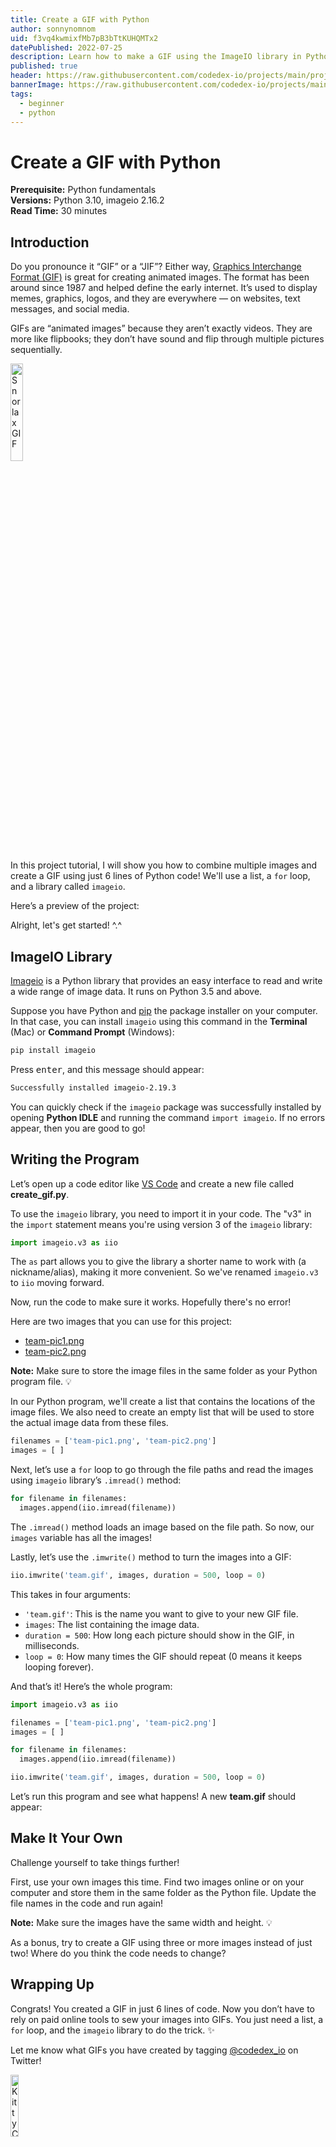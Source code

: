 ```yaml
---
title: Create a GIF with Python
author: sonnynomnom
uid: f3vq4kwmixfMb7pB3bTtKUHQMTx2
datePublished: 2022-07-25
description: Learn how to make a GIF using the ImageIO library in Python.
published: true
header: https://raw.githubusercontent.com/codedex-io/projects/main/projects/create-a-gif-with-python/header.gif
bannerImage: https://raw.githubusercontent.com/codedex-io/projects/main/projects/create-a-gif-with-python/header.gif
tags:
  - beginner
  - python
---
```


<BannerImage link="https://raw.githubusercontent.com/codedex-io/projects/main/projects/create-a-gif-with-python/header.gif" description="Header GIF" uid={true} cl="for-sidebar"/>

# Create a GIF with Python

<AuthorAvatar author_name="Sonny Li" author_avatar="/images/sonny_avatar.png" username="sonny" uid={true} />

<BannerImage link="https://raw.githubusercontent.com/codedex-io/projects/main/projects/create-a-gif-with-python/header.gif" description="Header GIF" uid={true}/>

**Prerequisite:** Python fundamentals  
**Versions:** Python 3.10, imageio 2.16.2  
**Read Time:** 30 minutes

## Introduction

Do you pronounce it “GIF” or a “JIF”? Either way, [Graphics Interchange Format (GIF)](https://en.wikipedia.org/wiki/GIF) is great for creating animated images. The format has been around since 1987 and helped define the early internet. It’s used to display memes, graphics, logos, and they are everywhere — on websites, text messages, and social media.

GIFs are “animated images” because they aren’t exactly videos. They are more like flipbooks; they don’t have sound and flip through multiple pictures sequentially.

<img src="https://imgur.com/fSySBZW.gif" alt="Snorlax GIF" width="20%"></img>

In this project tutorial, I will show you how to combine multiple images and create a GIF using just 6 lines of Python code! We'll use a list, a `for` loop, and a library called `imageio`.

Here’s a preview of the project:

<RoundedImage link="https://raw.githubusercontent.com/codedex-io/projects/main/projects/create-a-gif-with-python/process.gif" description="The Process" />

Alright, let's get started! ^.^

## ImageIO Library

[Imageio](https://imageio.readthedocs.io/en/stable/) is a Python library that provides an easy interface to read and write a wide range of image data. It runs on Python 3.5 and above.

Suppose you have Python and [pip](https://pip.pypa.io/en/stable) the package installer on your computer. In that case, you can install `imageio` using this command in the **Terminal** (Mac) or **Command Prompt** (Windows):

```sh
pip install imageio
```

Press <kbd>enter</kbd>, and this message should appear:

```sh
Successfully installed imageio-2.19.3
```

You can quickly check if the `imageio` package was successfully installed by opening **Python IDLE** and running the command `import imageio`. If no errors appear, then you are good to go!

## Writing the Program

Let’s open up a code editor like [VS Code](https://code.visualstudio.com) and create a new file called **create_gif.py**.

To use the `imageio` library, you need to import it in your code. The "v3" in the `import` statement means you're using version 3 of the `imageio` library:

```py
import imageio.v3 as iio
```

The `as` part allows you to give the library a shorter name to work with (a nickname/alias), making it more convenient. So we've renamed `imageio.v3` to `iio` moving forward.

Now, run the code to make sure it works. Hopefully there's no error!

Here are two images that you can use for this project:

- [team-pic1.png](https://raw.githubusercontent.com/codedex-io/projects/main/projects/create-a-gif-with-python/team-pic1.png)
- [team-pic2.png](https://raw.githubusercontent.com/codedex-io/projects/main/projects/create-a-gif-with-python/team-pic2.png)

**Note:** Make sure to store the image files in the same folder as your Python program file. 💡

In our Python program, we'll create a list that contains the locations of the image files. We also need to create an empty list that will be used to store the actual image data from these files.

```py
filenames = ['team-pic1.png', 'team-pic2.png']
images = [ ]
```

Next, let’s use a `for` loop to go through the file paths and read the images using `imageio` library’s `.imread()` method:

```py
for filename in filenames:
  images.append(iio.imread(filename))
```

The `.imread()` method loads an image based on the file path. So now, our `images` variable has all the images!

Lastly, let’s use the `.imwrite()` method to turn the images into a GIF:

```py
iio.imwrite('team.gif', images, duration = 500, loop = 0)
```

This takes in four arguments:

- `'team.gif'`: This is the name you want to give to your new GIF file.
- `images`: The list containing the image data.
- `duration = 500`: How long each picture should show in the GIF, in milliseconds.
- `loop = 0`: How many times the GIF should repeat (0 means it keeps looping forever).

And that’s it! Here’s the whole program:

```py
import imageio.v3 as iio

filenames = ['team-pic1.png', 'team-pic2.png']
images = [ ]

for filename in filenames:
  images.append(iio.imread(filename))

iio.imwrite('team.gif', images, duration = 500, loop = 0)
```

Let’s run this program and see what happens! A new **team.gif** should appear:

<RoundedImage link="https://raw.githubusercontent.com/codedex-io/projects/main/projects/create-a-gif-with-python/team.gif" description="team.gif" />

## Make It Your Own

Challenge yourself to take things further! 

First, use your own images this time. Find two images online or on your computer and store them in the same folder as the Python file. Update the file names in the code and run again!

**Note:** Make sure the images have the same width and height. 💡

As a bonus, try to create a GIF using three or more images instead of just two! Where do you think the code needs to change?

## Wrapping Up

Congrats! You created a GIF in just 6 lines of code. Now you don’t have to rely on paid online tools to sew your images into GIFs. You just need a list, a `for` loop, and the `imageio` library to do the trick. ✨

Let me know what GIFs you have created by tagging [@codedex_io](https://twitter.com/codedex_io) on Twitter!

<img src="https://i.imgur.com/Pj6jufT.gif" alt="Kitty Chasing Heart GIF" width="16%"></img>

### More Resources

- [Solution on GitHub](https://github.com/codedex-io/projects/blob/main/projects/create-a-gif-with-python/create_gif.py)
- [Set Up Your Local Development Environment with Python](https://www.codedex.io/projects/set-up-your-local-environment-in-python)
- [Imageio](https://imageio.readthedocs.io/en/stable/index.html)
